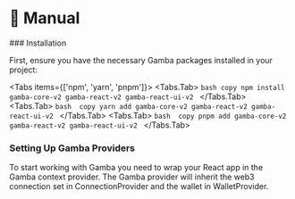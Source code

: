 
# 📖 Manual

<Steps>
### Installation

First, ensure you have the necessary Gamba packages installed in your project:

<Tabs items={['npm', 'yarn', 'pnpm']}>
  <Tabs.Tab>
    ```bash copy
    npm install gamba-core-v2 gamba-react-v2 gamba-react-ui-v2
    ```
  </Tabs.Tab>
    <Tabs.Tab>
    ```bash  copy
    yarn add gamba-core-v2 gamba-react-v2 gamba-react-ui-v2
    ```
  </Tabs.Tab>
  <Tabs.Tab>
    ```bash  copy
    pnpm add gamba-core-v2 gamba-react-v2 gamba-react-ui-v2
    ```
  </Tabs.Tab>
</Tabs>

### Setting Up Gamba Providers

To start working with Gamba you need to wrap your React app in the Gamba context provider. The Gamba provider will inherit the web3 connection set in ConnectionProvider and the wallet in WalletProvider.


</Steps>